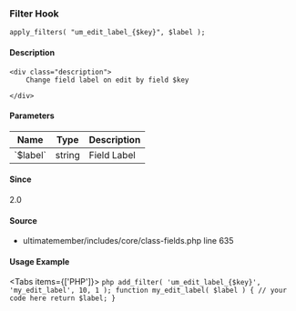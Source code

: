 
### Filter Hook    
    
```
apply_filters( "um_edit_label_{$key}", $label );
```

#### Description
    <div class="description">
        Change field label on edit by field $key
 
    </div>

#### Parameters
            
<table className="table-auto mt-2 border dark:border-gray-500 p-5 text-sm text-left">
<thead>
<tr>
<th  className="px-3">Name</th>
<th  className="px-3">Type</th>
<th  className="px-3">Description</th>
</tr>
</thead>
<tbody>
               <tr >
               <td className="px-3 py-2">`$label`</td>
               <td className="px-3 py-2">string</td>
               <td className="px-3 py-2 text-sm">Field Label</td>
               </tr>
</tbody>
</table>

#### Since
<div class="description">
2.0
</div>

#### Source
  - <Link href="/developer/files/includes-core-class-fields#source-view.635">ultimatemember/includes/core/class-fields.php</Link> <Link href="/developer/files/includes-core-class-fields#source-view.635">line 635</Link>



#### Usage Example

<Tabs items={['PHP']}>
    <Tab>
    ```php
    add_filter( 'um_edit_label_{$key}', 'my_edit_label', 10, 1 );
 function my_edit_label( $label ) {
     // your code here
     return $label;
 }
    ```
    </Tab>
</Tabs>